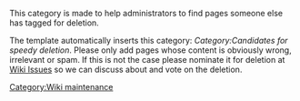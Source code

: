 {{See also|Category:Delete|Category:Proposed deletion}}
This category is made to help administrators to find pages someone else has tagged for deletion.

The template {{tl|delete}} automatically inserts this category: ''Category:Candidates for speedy deletion''. Please only add pages whose content is obviously wrong, irrelevant or spam. If this is not the case please nominate it for deletion at [[Wiki Issues]] so we can discuss about and vote on the deletion.

[[Category:Wiki maintenance]]